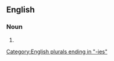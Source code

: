 ==English==

===Noun===
{{head|en|noun plural form}}

# {{plural of|perplexity|lang=en}}

[[Category:English plurals ending in "-ies"]]
